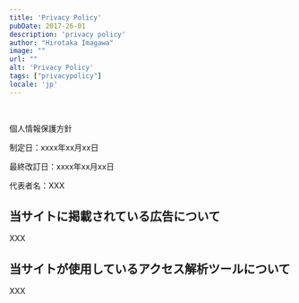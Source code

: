 ```yaml
---
title: 'Privacy Policy'
pubDate: 2017-26-01
description: 'privacy policy'
author: "Hirotaka Imagawa"
image: ""
url: ""
alt: 'Privacy Policy'
tags: ["privacypolicy"]
locale: 'jp'
---
```

<br />

個人情報保護方針

制定日：xxxx年xx月xx日

最終改訂日：xxxx年xx月xx日

代表者名：XXX

## 当サイトに掲載されている広告について

XXX

## 当サイトが使用しているアクセス解析ツールについて

XXX